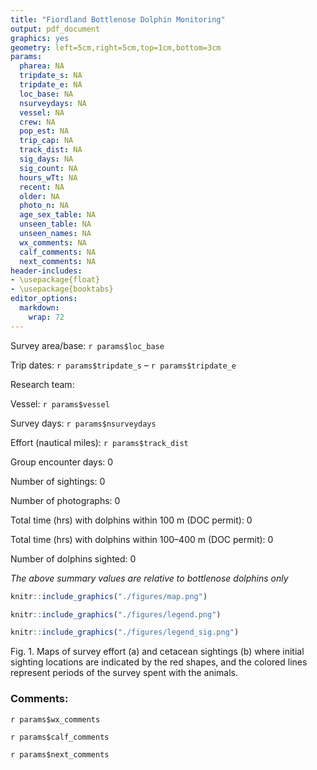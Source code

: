 ```yaml
---
title: "Fiordland Bottlenose Dolphin Monitoring"
output: pdf_document
graphics: yes
geometry: left=5cm,right=5cm,top=1cm,bottom=3cm
params:
  pharea: NA
  tripdate_s: NA 
  tripdate_e: NA
  loc_base: NA 
  nsurveydays: NA
  vessel: NA 
  crew: NA
  pop_est: NA
  trip_cap: NA
  track_dist: NA 
  sig_days: NA 
  sig_count: NA 
  hours_wTt: NA 
  recent: NA
  older: NA
  photo_n: NA
  age_sex_table: NA
  unseen_table: NA
  unseen_names: NA
  wx_comments: NA 
  calf_comments: NA 
  next_comments: NA
header-includes:
- \usepackage{float}
- \usepackage{booktabs}
editor_options: 
  markdown: 
    wrap: 72
---
```


\vspace*{-5mm}

Survey area/base: `r params$loc_base` \vspace*{-1mm}

\rule[\baselineskip]{\linewidth}{0.4pt}\vspace{-6mm}

Trip dates: \hfill `r params$tripdate_s` -- `r params$tripdate_e`
\vspace*{-1mm}

\rule[\baselineskip]{\linewidth}{0.4pt}\vspace{-6mm}

Research team: \vspace*{-7mm}

```{=tex}
\begin{flushright} 
`r params$crew`
\end{flushright}
\vspace*{-1mm}
\rule[\baselineskip]{\linewidth}{0.4pt}\vspace{-6mm}
```
Vessel: \hfill `r params$vessel` \vspace*{-1mm}

\rule[\baselineskip]{\linewidth}{0.4pt}\vspace{-6mm}

Survey days: \hfill `r params$nsurveydays` \vspace*{-1mm}

\rule[\baselineskip]{\linewidth}{0.4pt}\vspace{-6mm}

Effort (nautical miles): \hfill `r params$track_dist` \vspace*{-1mm}

\rule[\baselineskip]{\linewidth}{0.4pt}\vspace{-6mm}

Group encounter days: \hfill 0 \vspace*{-1mm}

\rule[\baselineskip]{\linewidth}{0.4pt}\vspace{-6mm}

Number of sightings: \hfill 0 \vspace*{-1mm}

\rule[\baselineskip]{\linewidth}{0.4pt}\vspace{-6mm}

Number of photographs: \hfill 0 \vspace*{-1mm}

\rule[\baselineskip]{\linewidth}{0.4pt}\vspace{-6mm}

Total time (hrs) with dolphins within 100 m (DOC permit): \hfill 0
\vspace*{-1mm}

\rule[\baselineskip]{\linewidth}{0.4pt}\vspace{-6mm}

Total time (hrs) with dolphins within 100--400 m (DOC permit): \hfill 0
\vspace*{-1mm}

\rule[\baselineskip]{\linewidth}{0.4pt}\vspace{-6mm}

Number of dolphins sighted: \hfill 0 
\vspace*{-1mm}

*The above summary values are relative to bottlenose dolphins only*

```r
knitr::include_graphics("./figures/map.png")
```

\vspace*{-8mm}

```r
knitr::include_graphics("./figures/legend.png")
```

\vspace*{-15mm}

```r
knitr::include_graphics("./figures/legend_sig.png")
```

\vspace*{-15mm}

Fig. 1. Maps of survey effort (a) and cetacean sightings (b) where
initial sighting locations are indicated by the red shapes, and the
colored lines represent periods of the survey spent with the animals.
\vspace*{5mm} \vspace*{-5mm}


```{=tex}
\setlength{\parindent}{0in}
\setlength{\leftskip}{0in}
```
\rule[\baselineskip]{\linewidth}{0.4pt}\vspace{-6mm}

### Comments:

`r params$wx_comments`

`r params$calf_comments`

`r params$next_comments`
